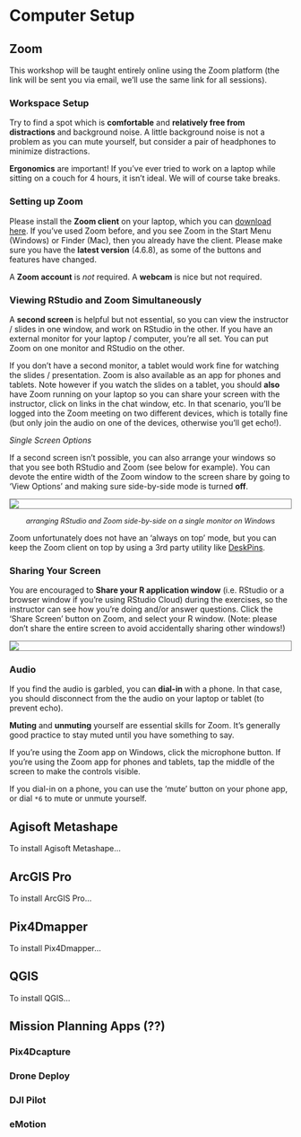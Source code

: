 # Computer Setup

## Zoom{id='zoom'}

This workshop will be taught entirely online using the Zoom platform (the link will be sent you via email, we'll use the same link for all sessions). 

### Workspace Setup

Try to find a spot which is **comfortable** and **relatively free from distractions** and background noise. A little background noise is not a problem as you can mute yourself, but consider a pair of headphones to minimize distractions. 

**Ergonomics** are important! If you've ever tried to work on a laptop while sitting on a couch for 4 hours, it isn't ideal. We will of course take breaks.

### Setting up Zoom

Please install the **Zoom client** on your laptop, which you can [download here](https://zoom.us/download){target="_blank"}. If you've used Zoom before, and you see Zoom in the Start Menu (Windows) or Finder (Mac), then you already have the client. Please make sure you have the **latest version** (4.6.8), as some of the buttons and features have changed.

A **Zoom account** is *not* required. A **webcam** is nice but not required. 

### Viewing RStudio and Zoom Simultaneously

A **second screen** is helpful but not essential, so you can view the instructor / slides in one window, and work on RStudio in the other. If you have an external monitor for your laptop / computer, you're all set. You can put Zoom on one monitor and RStudio on the other. 

If you don't have a second monitor, a tablet would work fine for watching the slides / presentation. Zoom is also available as an app for phones and tablets. Note however if you watch the slides on a tablet, you should **also** have Zoom running on your laptop so you can share your screen with the instructor, click on links in the chat window, etc. In that scenario, you'll be logged into the Zoom meeting on two different devices, which is totally fine (but only join the audio on one of the devices, otherwise you'll get echo!).

*Single Screen Options*

If a second screen isn't possible, you can also arrange your windows so that you see both RStudio and Zoom (see below for example). You can devote the entire width of the Zoom window to the screen share by going to 'View Options' and making sure side-by-side mode is turned **off**.

<a href="./images/rstudio-zoom_side-by-side_1920x1024x256.png" target="_blank"><img src="./images/rstudio-zoom_side-by-side_600x320x256.png" style="display:block; margin:1em auto; border:1px solid grey;"></a>

<p style="text-align:center; font-style:italic; font-size:90%;">arranging RStudio and Zoom side-by-side on a single monitor on Windows</p>

Zoom unfortunately does not have an 'always on top' mode, but you can keep the Zoom client on top by using a 3rd party utility like [DeskPins](https://efotinis.neocities.org/deskpins/index.html){target="_blank" rel="noopener"}.



### Sharing Your Screen

You are encouraged to **Share your R application window** (i.e. RStudio or a browser window if you're using RStudio Cloud) during the exercises, so the instructor can see how you're doing and/or answer questions. Click the 'Share Screen' button on Zoom, and select your R window. (Note: please don't share the entire screen to avoid accidentally sharing other windows!)

![](images/zoom_share_screen_900x558.png){style="display:block; margin:1em auto; border:1px solid gray;"}

### Audio

If you find the audio is garbled, you can **dial-in** with a phone. In that case, you should disconnect from the the audio on your laptop or tablet (to prevent echo).

**Muting** and **unmuting** yourself are essential skills for Zoom. It's generally good practice to stay muted until you have something to say.

If you're using the Zoom app on Windows, click the microphone button. If you're using the Zoom app for phones and tablets, tap the middle of the screen to make the controls visible.

If you dial-in on a phone, you can use the 'mute' button on your phone app, or dial `*6` to mute or unmute yourself.

## Agisoft Metashape{id='metashape'}

To install Agisoft Metashape...

## ArcGIS Pro{id='pro'}

To install ArcGIS Pro...

## Pix4Dmapper{id='p4d'}

To install Pix4Dmapper...

## QGIS{id='qgis'}

To install QGIS...

## Mission Planning Apps (??)

### Pix4Dcapture

### Drone Deploy

### DJI Pilot

### eMotion



